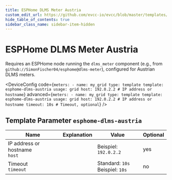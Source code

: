 ```yaml
---
title: ESPHome DLMS Meter Austria
custom_edit_url: https://github.com/evcc-io/evcc/blob/master/templates/definition/meter/esphome-dlms-austria.yaml
hide_table_of_contents: true
sidebar_class_name: sidebar-item-hidden
---
```



# ESPHome DLMS Meter Austria

<div className="device-detail-container">
  <div className="device-detail-content">
    <DeviceFeatures features="" />

Requires an ESPHome node running the `dlms_meter` component (e.g., from `github://SimonFischer04/esphome@dlms-meter`),
configured for Austrian DLMS meters.


<DeviceConfig code={`meters:
    - name: my_grid
      type: template
      template: esphome-dlms-austria
      usage: grid
      host: 192.0.2.2 # IP address or hostname`} advanced={`meters:
    - name: my_grid
      type: template
      template: esphome-dlms-austria
      usage: grid
      host: 192.0.2.2 # IP address or hostname
      timeout: 10s # Timeout, optional`} />
  </div>
  <div className="device-detail-icon">
    <evcc-icon
      type="meter"
      name="esphome-dlms-meter-austria"
      size="400px"
      alt="ESPHome DLMS Meter Austria"
      className="device-detail-icon-img"
    ></evcc-icon>
  </div>
</div>

## Template Parameter `esphome-dlms-austria`

| Name | Explanation | Value | Optional |
|-----------|-------------|-------|----------|
| IP address or hostname<br/>`host` |  | Beispiel: `192.0.2.2` | yes |
| Timeout<br/>`timeout` |  | Standard: `10s`<br/>Beispiel: `10s` | no |


